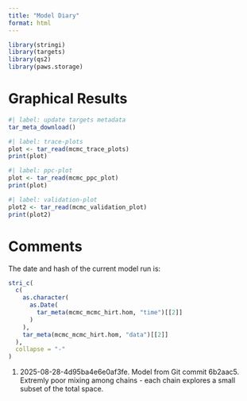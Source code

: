 ```yaml
---
title: "Model Diary"
format: html
---
```


```r
library(stringi)
library(targets)
library(qs2)
library(paws.storage)
```

# Graphical Results

```r
#| label: update targets metadata
tar_meta_download()
```

```r
#| label: trace-plots
plot <- tar_read(mcmc_trace_plots)
print(plot)
```

```r
#| label: ppc-plot
plot <- tar_read(mcmc_ppc_plot)
print(plot)
```

```r
#| label: validation-plot
plot2 <- tar_read(mcmc_validation_plot)
print(plot2)
```

# Comments
The date and hash of the current model run is:
```r
stri_c(
  c(
    as.character(
      as.Date(
        tar_meta(mcmc_mcmc_hirt.hom, "time")[[2]]
      )
    ),
    tar_meta(mcmc_mcmc_hirt.hom, "data")[[2]]
  ),
  collapse = "-"
)
```

1. 2025-08-28-4d95ba4e6e0af3fe. Model from Git commit 6b2aac5. Extremly poor mixing among chains - each chain explores a small subset of the total space.
